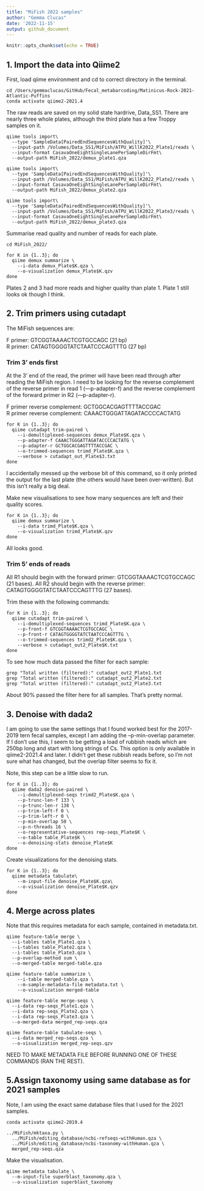 ```yaml
---
title: "MiFish 2022 samples"
author: "Gemma Clucas"
date: '2022-11-15'
output: github_document
---
```


```r
knitr::opts_chunk$set(echo = TRUE)
```

## 1. Import the data into Qiime2

First, load qiime environment and cd to correct directory in the terminal. 
```
cd /Users/gemmaclucas/GitHub/Fecal_metabarcoding/Matinicus-Rock-2021-Atlantic-Puffins
conda activate qiime2-2021.4
```

The raw reads are saved on my solid state hardrive, Data_SS1. There are nearly three whole plates, although the third plate has a few Troppy samples on it. 

```
qiime tools import\
  --type 'SampleData[PairedEndSequencesWithQuality]'\
  --input-path /Volumes/Data_SS1/MiFish/ATPU_WillK2022_Plate1/reads \
  --input-format CasavaOneEightSingleLanePerSampleDirFmt\
  --output-path MiFish_2022/demux_plate1.qza
  
qiime tools import\
  --type 'SampleData[PairedEndSequencesWithQuality]'\
  --input-path /Volumes/Data_SS1/MiFish/ATPU_WillK2022_Plate2/reads \
  --input-format CasavaOneEightSingleLanePerSampleDirFmt\
  --output-path MiFish_2022/demux_plate2.qza
  
qiime tools import\
  --type 'SampleData[PairedEndSequencesWithQuality]'\
  --input-path /Volumes/Data_SS1/MiFish/ATPU_WillK2022_Plate3/reads \
  --input-format CasavaOneEightSingleLanePerSampleDirFmt\
  --output-path MiFish_2022/demux_plate3.qza  

``` 

Summarise read quality and number of reads for each plate. 

```
cd MiFish_2022/

for K in {1..3}; do
  qiime demux summarize \
    --i-data demux_Plate$K.qza \
    --o-visualization demux_Plate$K.qzv
done
```
Plates 2 and 3 had more reads and higher quality than plate 1. Plate 1 still looks ok though I think.

## 2. Trim primers using cutadapt

The MiFish sequences are:   

F primer: GTCGGTAAAACTCGTGCCAGC (21 bp)   
R primer: CATAGTGGGGTATCTAATCCCAGTTTG (27 bp)   

### Trim 3' ends first
At the 3' end of the read, the primer will have been read through after reading the MiFish region. I need to be looking for the reverse complement of the reverse primer in read 1 (—p-adapter-f) and the reverse complement of the forward primer in R2 (—p-adapter-r).

F primer reverse complement: GCTGGCACGAGTTTTACCGAC   
R primer reverse complement: CAAACTGGGATTAGATACCCCACTATG    

```
for K in {1..3}; do
  qiime cutadapt trim-paired \
    --i-demultiplexed-sequences demux_Plate$K.qza \
    --p-adapter-f CAAACTGGGATTAGATACCCCACTATG \
    --p-adapter-r GCTGGCACGAGTTTTACCGAC \
    --o-trimmed-sequences trimd_Plate$K.qza \
    --verbose > cutadapt_out_Plate$3.txt
done
```
I accidentally messed up the verbose bit of this command, so it only printed the output for the last plate (the others would have been over-written). But this isn't really a big deal.

Make new visualisations to see how many sequences are left and their quality scores.
```
for K in {1..3}; do
  qiime demux summarize \
    --i-data trimd_Plate$K.qza \
    --o-visualization trimd_Plate$K.qzv
done 
```
All looks good.

### Trim 5' ends of reads
All R1 should begin with the forward primer: GTCGGTAAAACTCGTGCCAGC (21 bases).
All R2 should begin with the reverse primer: CATAGTGGGGTATCTAATCCCAGTTTG (27 bases).

Trim these with the following commands:

```
for K in {1..3}; do
  qiime cutadapt trim-paired \
    --i-demultiplexed-sequences trimd_Plate$K.qza \
    --p-front-f GTCGGTAAAACTCGTGCCAGC \
    --p-front-r CATAGTGGGGTATCTAATCCCAGTTTG \
    --o-trimmed-sequences trimd2_Plate$K.qza \
    --verbose > cutadapt_out2_Plate$K.txt
done
```

To see how much data passed the filter for each sample:
```
grep "Total written (filtered):" cutadapt_out2_Plate1.txt 
grep "Total written (filtered):" cutadapt_out2_Plate2.txt
grep "Total written (filtered):" cutadapt_out2_Plate3.txt
```
About 90% passed the filter here for all samples. That's pretty normal.

## 3. Denoise with dada2
I am going to use the same settings that I found worked best for the 2017-2019 tern fecal samples, except I am adding the --p-min-overlap parameter. If I don't use this, I seem to be getting a load of rubbish reads which are 250bp long and start with long strings of Cs. This option is only available in qiime2-2021.4 and later. I didn't get these rubbish reads before, so I'm not sure what has changed, but the overlap filter seems to fix it. 

Note, this step can be a little slow to run.
```
for K in {1..3}; do
  qiime dada2 denoise-paired \
    --i-demultiplexed-seqs trimd2_Plate$K.qza \
    --p-trunc-len-f 133 \
    --p-trunc-len-r 138 \
    --p-trim-left-f 0 \
    --p-trim-left-r 0 \
    --p-min-overlap 50 \
    --p-n-threads 16 \
    --o-representative-sequences rep-seqs_Plate$K \
    --o-table table_Plate$K \
    --o-denoising-stats denoise_Plate$K
done
```

Create visualizations for the denoising stats.
```
for K in {1..3}; do  
  qiime metadata tabulate\
    --m-input-file denoise_Plate$K.qza\
    --o-visualization denoise_Plate$K.qzv
done
```


## 4. Merge across plates

Note that this requires metadata for each sample, contained in metadata.txt. 

```
qiime feature-table merge \
  --i-tables table_Plate1.qza \
  --i-tables table_Plate2.qza \
  --i-tables table_Plate3.qza \
  --p-overlap-method sum \
  --o-merged-table merged-table.qza
  
qiime feature-table summarize \
    --i-table merged-table.qza \
    --m-sample-metadata-file metadata.txt \
    --o-visualization merged-table
    
qiime feature-table merge-seqs \
  --i-data rep-seqs_Plate1.qza \
  --i-data rep-seqs_Plate2.qza \
  --i-data rep-seqs_Plate3.qza \
  --o-merged-data merged_rep-seqs.qza
  
qiime feature-table tabulate-seqs \
  --i-data merged_rep-seqs.qza \
  --o-visualization merged_rep-seqs.qzv

```

NEED TO MAKE METADATA FILE BEFORE RUNNING ONE OF THESE COMMANDS (RAN THE REST).

## 5.Assign taxonomy using same database as for 2021 samples
Note, I am using the exact same database files that I used for the 2021 samples.

```
conda activate qiime2-2019.4

../MiFish/mktaxa.py \
  ../MiFish/editing_database/ncbi-refseqs-withHuman.qza \
  ../MiFish/editing_database/ncbi-taxonomy-withHuman.qza \
  merged_rep-seqs.qza
```
Make the visualisation.
```
qiime metadata tabulate \
  --m-input-file superblast_taxonomy.qza \
  --o-visualization superblast_taxonomy
```

